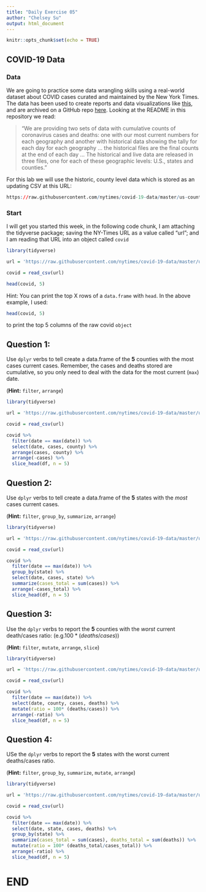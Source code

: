 ```yaml
---
title: "Daily Exercise 05"
author: "Chelsey Su"
output: html_document
---
```


```r
knitr::opts_chunk$set(echo = TRUE)
```

## COVID-19 Data

### Data

We are going to practice some data wrangling skills using a real-world dataset about COVID cases curated and maintained by the New York Times. The data has been used to create reports and data visualizations like [this](https://www.nytimes.com/interactive/2020/us/coronavirus-spread.html?referringSource=articleShare), and are archived on a GitHub repo [here](https://github.com/nytimes/covid-19-data). Looking at the README in this repository we read:

> "We are providing two sets of data with cumulative counts of coronavirus cases and deaths: one with our most current numbers for each geography and another with historical data showing the tally for each day for each geography ... the historical files are the final counts at the end of each day ... The historical and live data are released in three files, one for each of these geographic levels: U.S., states and counties."

For this lab we will use the historic, county level data which is stored as an updating CSV at this URL:


```r
https://raw.githubusercontent.com/nytimes/covid-19-data/master/us-counties.csv
```

### Start

I will get you started this week, in the following code chunk, I am attaching the tidyverse package; saving the NY-Times URL as a value called "url"; and I am reading that URL into an object called `covid`

```r
library(tidyverse)

url = 'https://raw.githubusercontent.com/nytimes/covid-19-data/master/us-counties.csv'

covid = read_csv(url)

head(covid, 5)
```

Hint: You can print the top X rows of a `data.frame` with `head`. In the above example, I used:

```r
head(covid, 5)
```

to print the top 5 columns of the raw covid `object` 

## Question 1: 

Use `dplyr` verbs to tell create a data.frame of the **5** counties with the most cases current cases. Remember, the cases and deaths stored are cumulative, so you only need to deal with the data for the most current (`max`) date.

(**Hint:** `filter`, `arrange`)

```r
library(tidyverse)

url = 'https://raw.githubusercontent.com/nytimes/covid-19-data/master/us-counties.csv'

covid = read_csv(url)

covid %>%
  filter(date == max(date)) %>% 
  select(date, cases, county) %>% 
  arrange(cases, county) %>% 
  arrange(-cases) %>% 
  slice_head(df, n = 5)
```

## Question 2: 

Use `dplyr` verbs to tell create a data.frame of the **5** states with the _most_ cases current cases. 

(**Hint:** `filter`, `group_by`, `summarize`, `arrange`)

```r
library(tidyverse)

url = 'https://raw.githubusercontent.com/nytimes/covid-19-data/master/us-counties.csv'

covid = read_csv(url)

covid %>%
  filter(date == max(date)) %>% 
  group_by(state) %>% 
  select(date, cases, state) %>%
  summarize(cases_total = sum(cases)) %>% 
  arrange(-cases_total) %>% 
  slice_head(df, n = 5)
```

## Question 3: 

Use the `dplyr` verbs to report the  **5** counties with the _worst_ current death/cases ratio: (e.g.$100* (deaths/cases)$)

(**Hint:** `filter`, `mutate`, `arrange`, `slice`)

```r
library(tidyverse)

url = 'https://raw.githubusercontent.com/nytimes/covid-19-data/master/us-counties.csv'

covid = read_csv(url)

covid %>%
  filter(date == max(date)) %>% 
  select(date, county, cases, deaths) %>% 
  mutate(ratio = 100* (deaths/cases)) %>% 
  arrange(-ratio) %>% 
  slice_head(df, n = 5)
```


## Question 4: 

USe the `dplyr` verbs to report the **5** states with the worst current deaths/cases ratio.

(**Hint:** `filter`, `group_by`, `summarize`, `mutate`, `arrange`)

```r
library(tidyverse)

url = 'https://raw.githubusercontent.com/nytimes/covid-19-data/master/us-counties.csv'

covid = read_csv(url)

covid %>%
  filter(date == max(date)) %>% 
  select(date, state, cases, deaths) %>%
  group_by(state) %>% 
  summarize(cases_total = sum(cases), deaths_total = sum(deaths)) %>% 
  mutate(ratio = 100* (deaths_total/cases_total)) %>% 
  arrange(-ratio) %>% 
  slice_head(df, n = 5)
```


# END



